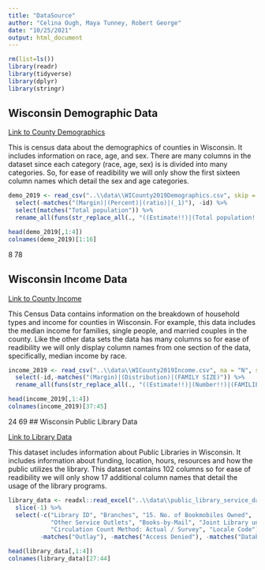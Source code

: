 ```yaml
---
title: "DataSource"
author: "Celina Ough, Maya Tunney, Robert George"
date: "10/25/2021"
output: html_document
---
```



```r
rm(list=ls())
library(readr)
library(tidyverse)
library(dplyr)
library(stringr)
```


## Wisconsin Demographic Data  
  
[Link to County Demographics](https://data.census.gov/cedsci/table?q=Race%20demographics&g=0400000US55%240600000&tid=ACSDP1Y2019.DP05&moe=false&hidePreview=false)
  
This is census data about the demographics of counties in Wisconsin. It includes information on race, age, and sex. There are many columns in the dataset since each category (race, age, sex) is is divided into many categories. So, for ease of readibility we will only show the first sixteen column names which detail the sex and age categories.   

```r
demo_2019 <- read_csv("..\\data\\WICounty2019Demographics.csv", skip = 1) %>%
  select(-matches("(Margin)|(Percent)|(ratio)|(_1)"), -id) %>%
  select(matches("Total population")) %>%
  rename_all(funs(str_replace_all(., "((Estimate!!)|(Total population!!)+)", ""))) 

head(demo_2019[,1:4])
colnames(demo_2019)[1:16]
```
8 78

## Wisconsin Income Data  

[Link to County Income](https://data.census.gov/cedsci/table?q=wisconsin%20income&g=0400000US55%240500000&tid=ACSST1Y2019.S1903&hidePreview=true&moe=false)
  
This Census Data contains information on the breakdown of household types and income for counties in Wisconsin. For example, this data includes the median income for families, single people, and married couples in the county. Like the other data sets the data has many columns so for ease of readibility we will only display column names from one section of the data, specifically, median income by race.  

```r
income_2019 <- read_csv("..\\data\\WICounty2019Income.csv", na = "N", skip=1) %>%
  select(-id,-matches("(Margin)|(Distribution)|(FAMILY SIZE)")) %>%
  rename_all(funs(str_replace_all(., "((Estimate!!)|(Number!!)|(FAMILIES!!)|(HOUSEHOLD INCOME BY AGE OF HOUSEHOLDER!!)|(NONFAMILY HOUSEHOLDS!!)|(HOUSEHOLD INCOME BY RACE AND HISPANIC OR LATINO ORIGIN OF HOUSEHOLDER!!))+", "")))

head(income_2019[,1:4])
colnames(income_2019)[37:45]
```
24 69
## Wisconsin Public Library Data
  
[Link to Library Data](https://dpi.wi.gov/pld/data-reports/service-data)

This dataset includes information about Public Libraries in Wisconsin. It includes information about funding, location, hours, resources and how the public utilizes the library. This dataset contains 102 columns so for ease of readibility we will only show 17 additional column names that detail the usage of the library programs.  

```r
library_data <- readxl::read_excel("..\\data\\public_library_service_data_2019.xlsx", sheet = "2019 PRELIMINARY DATA", skip = 1) %>%
  slice(-1) %>%
  select(-c("Library ID", "Branches", "15. No. of Bookmobiles Owned", 
            "Other Service Outlets", "Books-by-Mail", "Joint Library under s.43.53 1=Yes", 
            "Circulation Count Method: Actual / Survey", "Locale Code"), 
         -matches("Outlay"), -matches("Access Denied"), -matches("Databases")) 

head(library_data[,1:4])
colnames(library_data)[27:44]
```




